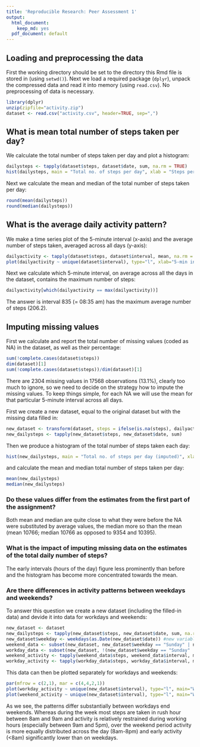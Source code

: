 ```yaml
---
title: 'Reproducible Research: Peer Assessment 1'
output:
  html_document:
    keep_md: yes
  pdf_document: default
---
```


## Loading and preprocessing the data
First the working directory should be set to the directory this Rmd file is stored in (using `setwd()`). Next we load a required package (`dplyr`), unpack the compressed data and read it into memory (using `read.csv`). No preprocessing of data is necessary.

```r
library(dplyr)
unzip(zipfile="activity.zip")
dataset <- read.csv("activity.csv", header=TRUE, sep=",")
```

## What is mean total number of steps taken per day?
We calculate the total number of steps taken per day and plot a histogram:
```r
dailysteps <- tapply(dataset$steps, dataset$date, sum, na.rm = TRUE) 
hist(dailysteps, main = "Total no. of steps per day", xlab = "Steps per day", ylab="No. of days")
```

Next we calculate the mean and median of the total number of steps taken per day:
```r
round(mean(dailysteps))
round(median(dailysteps))
```

## What is the average daily activity pattern?
We make a time series plot of the 5-minute interval (x-axis) and the average number of steps taken, averaged across all days (y-axis):
```r
dailyactivity <- tapply(dataset$steps, dataset$interval, mean, na.rm = TRUE)
plot(dailyactivity ~ unique(dataset$interval), type="l", xlab="5-min interval", ylab="Average no. of steps")
```

Next we calculate which 5-minute interval, on average across all the days in the dataset, contains the maximum number of steps:
```r
dailyactivity[which(dailyactivity == max(dailyactivity))]
```
The answer is interval 835 (= 08:35 am) has the maximum average number of steps (206.2).

## Imputing missing values
First we calculate and report the total number of missing values (coded as NA) in the dataset, as well as their percentage:
```r
sum(!complete.cases(dataset$steps))
dim(dataset)[1]
sum(!complete.cases(dataset$steps))/dim(dataset)[1]
```

There are 2304 missing values in 17568 observations (13.1%), clearly too much to ignore, so we need to decide on the strategy how to impute the missing values. To keep things simple, for each NA we will use the mean for that particular 5-minute interval across all days.

First we create a new dataset, equal to the original dataset but with the missing data filled in:
```r
new_dataset <- transform(dataset, steps = ifelse(is.na(steps), dailyactivity, steps))
new_dailysteps <- tapply(new_dataset$steps, new_dataset$date, sum) 
```

Then we produce a histogram of the total number of steps taken each day:
```r
hist(new_dailysteps, main = "Total no. of steps per day (imputed)", xlab = "Steps per day", ylab="No. of days")
```

and calculate the mean and median total number of steps taken per day:
```r
mean(new_dailysteps)
median(new_dailysteps)
```

### Do these values differ from the estimates from the first part of the assignment?
Both mean and median are quite close to what they were before the NA were substituted by average values, the median more so than the mean (mean 10766; median 10766 as opposed to 9354 and 10395).

### What is the impact of imputing missing data on the estimates of the total daily number of steps?
The early intervals (hours of the day) figure less prominently than before and the histogram has become more concentrated towards the mean.

### Are there differences in activity patterns between weekdays and weekends?
To answer this question we create a new dataset (including the filled-in data) and devide it into data for workdays and weekends:

```r
new_dataset <- dataset
new_dailysteps <- tapply(new_dataset$steps, new_dataset$date, sum, na.rm = FALSE) 
new_dataset$weekday <- weekdays(as.Date(new_dataset$date)) #new variable
weekend_data <- subset(new_dataset, new_dataset$weekday == "Sunday" | new_dataset$weekday == "Saturday")
workday_data <- subset(new_dataset, !(new_dataset$weekday == "Sunday" | new_dataset$weekday == "Saturday"))
weekend_activity <- tapply(weekend_data$steps, weekend_data$interval, mean, na.rm = TRUE)
workday_activity <- tapply(workday_data$steps, workday_data$interval, mean, na.rm = TRUE)
```

This data can then be plotted separately for workdays and weekends:
```r
par(mfrow = c(2,1), mar = c(4,4,2,1))
plot(workday_activity ~ unique(new_dataset$interval), type="l", main="Workdays", xlab="5-min interval", ylab="Average no. of steps")
plot(weekend_activity ~ unique(new_dataset$interval), type="l", main="Weekend", xlab="5-min interval", ylab="Average no. of steps")
``` 

As we see, the patterns differ substantially between workdays end weekends. Whereas during the week most steps are taken in rush hour between 8am and 9am and activity is relatively restrained during working hours (especially between 9am and 5pm), over the weekend period activity is more equally distributed across the day (8am-8pm) and early activity (<8am) significantly lower than on weekdays.